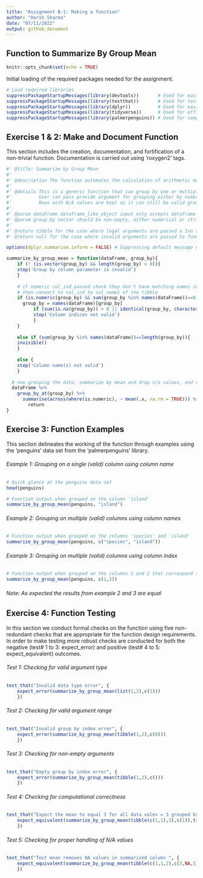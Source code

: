```yaml
---
title: "Assignment B-1: Making a function"
author: "Harsh Sharma"
date: "07/11/2022"
output: github_document
---
```


## Function to Summarize By Group Mean

```r
knitr::opts_chunk$set(echo = TRUE)
```

Initial loading of the required packages needed for the assignment.

```r
# Load required libraries
suppressPackageStartupMessages(library(devtools))       # Used for easier R function aiding with package development
suppressPackageStartupMessages(library(testthat))       # Used for testing function
suppressPackageStartupMessages(library(dplyr))          # Used for easier data manipulation
suppressPackageStartupMessages(library(tidyverse))      # Used for efficient data science workflow implementation
suppressPackageStartupMessages(library(palmerpenguins)) # Used for sample data to showcase examples
```

## Exercise 1 & 2: Make and Document Function

This section includes the creation, documentation, and fortification of a non-trivial function. Documentation is carried out using 'roxygen2' tags.

```r
#' @title: Summarize by Group Mean
#'
#' @description The function automates the calculation of arithmetic mean operating on and summarizing by the grouping chosen by the user
#' 
#' @details This is a generic function that can group by one or multiple levels passed by the user
#'          User can pass provide argument for grouping either by numerical index or column name because both ways are used in practice 
#'          Rows with N/A values are kept as it can still be valid grouping combinations. Thus N/A values are treated via omission in the calculation of mean
#' 
#' @param dataFrame dataframe_like_object input only accepts dataframe or tibbular data & hence the chosen name to indicate the inclusion of both
#' @param group_by vector should be non-empty, either numerical or string thus the chosen name is kept generic
#' 
#' @return tibble for the case where legal arguments are passed a 1xn tibble is returned with values of mean for original column names
#' @return null for the case where invalid arguments are passed to function along with error message   

options(dplyr.summarise.inform = FALSE) # Suppressing default message using global option

summarize_by_group_mean = function(dataFrame, group_by){
    if (! (is.vector(group_by) && length(group_by) > 0)){
    stop('Group by column parameter is invalid')
    }
    
    # if numeric col_ind passed check they don't have matching names in the tibble
    # then convert to col_ind to col_names of the tibble
    if (is.numeric(group_by) && sum(group_by %in% names(dataFrame))==0 ){
      group_by = names(dataFrame)[group_by]
          if (sum(is.na(group_by)) > 0 || identical(group_by, character(0)) ) { # Ensuring no column index is out of bounds
          stop('Column indices not valid')
          }
    } 
    
    else if (sum(group_by %in% names(dataFrame))==length(group_by)){   # if reached here then ensuring all input vector elements are legal column names
    invisible()
    }
  
    else {
    stop('Column name(s) not valid')
    }
  
  # now grouping the data, summarize by mean and drop n/a values, and return
  dataFrame %>% 
    group_by_at(group_by) %>%
      summarise(across(where(is.numeric), ~ mean(.x, na.rm = TRUE))) %>% 
        return
}
```


## Exercise 3: Function Examples

This section delineates the working of the function through examples using the 'penguins' data set from the 'palmerpenguins' library.

###### Example 1: Grouping on a single (valid) column using column name
```r
# Quick glance at the penguins data set
head(penguins)

# Function output when grouped on the column 'island'
summarize_by_group_mean(penguins, "island")
```

###### Example 2: Grouping on multiple (valid) columns using column names
```r
# Function output when grouped on the columns 'species' and 'island'
summarize_by_group_mean(penguins, c("species", "island"))
```

###### Example 3: Grouping on multiple (valid) columns using column index
```r
# Function output when grouped on the columns 1 and 2 that correspond to 'species' and 'island'
summarize_by_group_mean(penguins, c(1,2))
```

###### Note: As expected the results from example 2 and 3 are equal

## Exercise 4: Function Testing

In this section we conduct formal checks on the function using five non-redundant checks that are appropriate for the function design requirements. In order to make testing more robust checks are conducted for both the negative (test# 1 to 3: expect_error) and positive (test# 4 to 5: expect_equivalent) outcomes.

###### Test 1: Checking for valid argument type
```r
test_that("Invalid data type error", {
    expect_error(summarize_by_group_mean(list(1,2),c(1)))
    })
```

###### Test 2: Checking for valid argument range
```r
test_that("Invalid group by index error", {
    expect_error(summarize_by_group_mean(tibble(1,2),c(0)))
    })
```

###### Test 3: Checking for non-empty arguments
```r
test_that("Empty group by index error", {
    expect_error(summarize_by_group_mean(tibble(1,2),c()))
    })
```

###### Test 4: Checking for computational correctness
```r
test_that("Expect the mean to equal 3 for all data vales = 3 grouped by first index", {
    expect_equivalent(summarize_by_group_mean(tibble(c(1,1),3),c(1)),tibble(c(1),c(3)))
    })
```

###### Test 5: Checking for proper handling of N/A values
```r
test_that("Test mean removes NA values in summarized column ", {
    expect_equivalent(summarize_by_group_mean(tibble(c(1,1,2),c(3,NA,5)),c(1)),tibble(c(1,2),c(3,5)))
    })
```